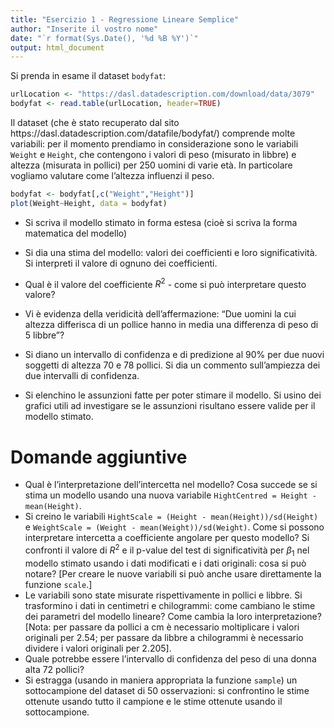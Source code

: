 ```yaml
---
title: "Esercizio 1 - Regressione Lineare Semplice"
author: "Inserite il vostro nome"
date: "`r format(Sys.Date(), '%d %B %Y')`"
output: html_document
---
```


Si prenda in esame il dataset `bodyfat`: 

```r
urlLocation <- "https://dasl.datadescription.com/download/data/3079"
bodyfat <- read.table(urlLocation, header=TRUE)
```

Il dataset (che è stato recuperato dal sito https://dasl.datadescription.com/datafile/bodyfat/) comprende molte variabili: per il momento prendiamo in considerazione sono le variabili `Weight` e `Height`, che contengono i valori di peso (misurato in libbre) e altezza (misurata in pollici) per 250 uomini di varie età. In particolare vogliamo valutare come l'altezza influenzi il peso. 

```r
bodyfat <- bodyfat[,c("Weight","Height")]
plot(Weight~Height, data = bodyfat)
```

* Si scriva il modello stimato in forma estesa (cioè si scriva la forma matematica del modello)

* Si dia una stima del modello: valori dei coefficienti e loro significatività. Si interpreti il valore di ognuno dei coefficienti. 

* Qual è il valore del coefficiente $R^2$ - come si può interpretare questo valore? 

* Vi è evidenza della veridicità dell'affermazione: "Due uomini la cui altezza differisca di un pollice hanno in media una differenza di peso di 5 libbre"? 

* Si diano un intervallo di confidenza e di predizione al 90\% per due nuovi soggetti di altezza 70 e 78 pollici. Si dia un commento sull'ampiezza dei due intervalli di confidenza. 

* Si elenchino le assunzioni fatte per poter stimare il modello. Si usino dei grafici utili ad investigare se le assunzioni risultano essere valide per il modello stimato.  



# Domande aggiuntive

- Qual è l'interpretazione dell'intercetta nel modello? Cosa succede se si stima un modello usando una nuova variabile `HightCentred = Height - mean(Height)`. 
- Si creino le variabili `HightScale = (Height - mean(Height))/sd(Height)` e `WeightScale = (Weight - mean(Weight))/sd(Weight)`. Come si possono interpretare intercetta a coefficiente angolare per questo modello? Si confronti il valore di $R^2$ e il p-value del test di significatività per $\beta_1$ nel modello stimato usando i dati modificati e i dati originali: cosa si può notare? [Per creare le nuove variabili si può anche usare direttamente la funzione `scale`.]
- Le variabili sono state misurate rispettivamente in pollici e libbre. Si trasformino i dati in centimetri e chilogrammi: come cambiano le stime dei parametri del modello lineare? Come cambia la loro interpretazione? [Nota: per passare da pollici a cm è necessario moltiplicare i valori originali per 2.54; per passare da libbre a chilogrammi è necessario dividere i valori originali per 2.205]. 
- Quale potrebbe essere l'intervallo di confidenza del peso di una donna alta 72 pollici? 
- Si estragga (usando in maniera appropriata la funzione `sample`) un sottocampione del dataset di 50 osservazioni: si confrontino le stime ottenute usando tutto il campione e le stime ottenute usando il sottocampione. 
